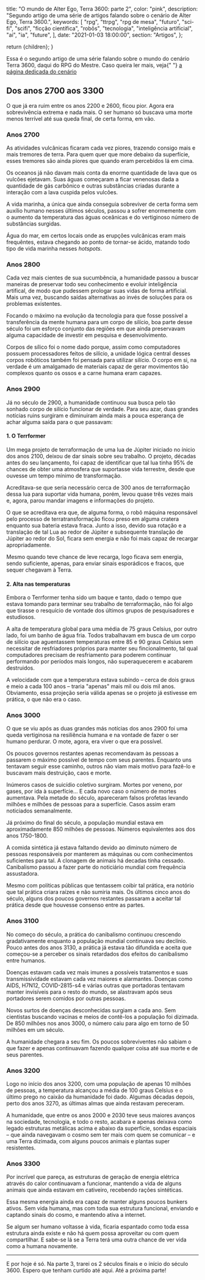 
  title: "O mundo de Alter Ego, Terra 3600: parte 2",
  color: "pink",
  description:
    "Segundo artigo de uma série de artigos falando sobre o cenário de Alter Ego, Terra 3600.",
  keywords: [
    "rpg",
    "ttrpg",
    "rpg de mesa",
    "futuro",
    "sci-fi",
    "scifi",
    "ficção científica",
    "robôs",
    "tecnologia",
    "inteligência artificial",
    "ai",
    "ia",
    "future",
  ],
  date: "2021-01-03 18:00:00",
  section: "Artigos",
};

  return <InternalLayout meta={meta}>{children}</InternalLayout>;
}

<ContentReference type="artigo" name="Atenção">
  <span>
    Essa é o segundo artigo de uma série falando sobre o mundo do cenário Terra
    3600, daqui do RPG do Mestre. Caso queira ler mais, veja{" "}
    <a
      href="alter-ego/cenarios/terra-3600/"
      title="Alter Ego > Cenários > Terra 3600"
    >
      a página dedicada do cenário
    </a>
  </span>
</ContentReference>

## Dos anos 2700 aos 3300

O que já era ruim entre os anos 2200 e 2600, ficou pior. Agora era sobrevivência extrema e nada mais. O ser humano só buscava uma morte menos terrível até sua queda final, de certa forma, em vão.

### Anos 2700

As atividades vulcânicas ficaram cada vez piores, trazendo consigo mais e mais tremores de terra. Para quem quer que more debaixo da superfície, esses tremores são ainda piores que quando eram percebidos lá em cima.

Os oceanos já não davam mais conta da enorme quantidade de lava que os vulcões ejetavam. Suas águas começaram a ficar venenosas dada a quantidade de gás carbônico e outras substâncias criadas durante a interação com a lava cuspida pelos vulcões.

A vida marinha, a única que ainda conseguia sobreviver de certa forma sem auxílio humano nesses últimos séculos, passou a sofrer enormemente com o aumento da temperatura das águas oceânicas e do vertiginoso número de substâncias surgidas.

Água do mar, em certos locais onde as erupções vulcânicas eram mais frequêntes, estava chegando ao ponto de tornar-se ácido, matando todo tipo de vida marinha nesses _hotspots_.

### Anos 2800

Cada vez mais cientes de sua sucumbência, a humanidade passou a buscar maneiras de preservar todo seu conhecimento e evoluir inteligência artifical, de modo que pudessem prologar suas vidas de forma artificial.
Mais uma vez, buscando saídas alternativas ao invés de soluções para os problemas existentes.

Focando o máximo na evolução da tecnologia para que fosse possível a transferência da mente humana para um corpo de silício, boa parte desse século foi um esforço conjunto das regiões em que ainda preservavam alguma capacidade de investir em pesquisa e desenvolvimento.

Corpos de sílico foi o nome dado porque, assim como computadores possuem processadores feitos de silício, a unidade lógica central desses corpos robôticos também foi pensada para utilizar silício. O corpo em si, na verdade é um amalgamado de materiais capaz de gerar movimentos tão complexos quanto os ossos e a carne humana eram capazes.

### Anos 2900

Já no século de 2900, a humanidade continuou sua busca pelo tão sonhado corpo de silício funcionar de verdade. Para seu azar, duas grandes notícias ruins surgiram e diminuiram ainda mais a pouca esperança de achar alguma saída para o que passavam:

#### 1. O Terrformer

Um mega projeto de terraformação de uma lua de Júpiter iniciado no ínicio dos anos 2100, deixou de dar sinais sobre seu trabalho. O projeto, décadas antes do seu lançamento, foi capaz de identificar que tal lua tinha 95% de chances de obter uma atmosfera que suportasse vida terrestre, desde que ouvesse um tempo mínimo de transformação.

Acreditava-se que seria necessário cerca de 300 anos de terraformação dessa lua para suportar vida humana, porém, levou quase três vezes mais e, agora, parou mandar imagens e informações do projeto.

O que se acreditava era que, de alguma forma, o robô máquina responsável pelo processo de terratransformação ficou preso em alguma cratera enquanto sua bateria estava fraca. Junto a isso, devido sua rotação e a translação de tal Lua ao redor de Júpiter e subsequente translação de Júpiter ao redor do Sol, ficara sem energia e não foi mais capaz de recargar apropriadamente.

Mesmo quando teve chance de leve recarga, logo ficava sem energia, sendo suficiente, apenas, para enviar sinais esporádicos e fracos, que sequer chegavam à Terra.

#### 2. Alta nas temperaturas

Embora o Terrformer tenha sido um baque e tanto, dado o tempo que estava tomando para terminar seu trabalho de terraformação, não foi algo que tirasse o resquício de vontade dos últimos grupos de pesquisadores e estudiosos.

A alta de temperatura global para uma média de 75 graus Celsius, por outro lado, foi um banho de água fria. Todos trabalhavam em busca de um corpo de silício que aguentassem temperaturas entre 85 e 90 graus Celsius sem necessitar de resfriadores próprios para manter seu fincionalmento, tal qual computadores precisam de resfriamento para poderem continuar performando por períodos mais longos, não superaquecerem e acabarem destruidos.

A velocidade com que a temperatura estava subindo – cerca de dois graus e meio a cada 100 anos – traria "apenas" mais mil ou dois mil anos. Obviamento, essa projeção seria válida apenas se o projeto já estivesse em prática, o que não era o caso.

### Anos 3000

O que se viu após as duas grandes más notícias dos anos 2900 foi uma queda vertiginosa na resiliência humana e na vontade de fazer o ser humano perdurar. O mote, agora, era viver o que era possível.

Os poucos governos restantes apenas recomendavam às pessoas a passarem o máximo possível de tempo com seus parentes. Enquanto uns tentavam seguir esse caminho, outros não viam mais motivo para fazê-lo e buscavam mais destruição, caos e morte.

Inúmeros casos de suicídio coletivo surgiram. Mortes por veneno, por gases, por ida à superfície... E cada novo caso o número de mortes aumentava. Pela metade do século, apareceram falsos profetas levando milhões e milhões de pessoas para a superfície. Casos assim eram noticiados semanalmente.

Já próximo do final do século, a população mundial estava em aproximadamente 850 milhões de pessoas. Números equivalentes aos dos anos 1750-1800.

A comida sintética já estava faltando devido ao diminuto número de pessoas responsáveis por manterem as máquinas ou com conhecimentos suficientes para tal. A clonagem de animais há decadas tinha cessado. Canibalismo passou a fazer parte do noticiário mundial com frequência assustadora.

Mesmo com políticas públicas que tentassem coibir tal prática, era notório que tal prática criara raízes e não sumiria mais. Os últimos cinco anos do século, alguns dos poucos governos restantes passaram a aceitar tal prática desde que houvesse consenso entre as partes.

### Anos 3100

No começo do século, a prática do canibalismo continuou crescendo gradativamente enquanto a população mundial continuava seu declínio. Pouco antes dos anos 3130, a prática já estava tão difundida e aceita que começou-se a perceber os sinais retardados dos efeitos do canibalismo entre humanos.

Doenças estavam cada vez mais imunes a possíveis tratamentos e suas transmissividade estavam cada vez maiores e alarmantes. Doenças como AIDS, H7N12, COVID-2815-s4 e várias outras que portadoras tentavam manter invisíveis para o resto do mundo, se alastravam após seus portadores serem comidos por outras pessoas.

Novos surtos de doenças desconhecidas surgiam a cada ano. Sem cientistas buscando vacinas e meios de contê-los a população foi dizimada. De 850 milhões nos anos 3000, o número caiu para algo em torno de 50 milhões em um século.

A humanidade chegara a seu fim. Os poucos sobreviventes não sabiam o que fazer e apenas continuavam fazendo qualquer coisa até sua morte e de seus parentes.

### Anos 3200

Logo no início dos anos 3200, com uma população de apenas 10 milhões de pessoas, a temperatura alcançou a média de 100 graus Celsius e o último prego no caixão da humanidade foi dado. Algumas décadas depois, perto dos anos 3270, as últimas almas que ainda restavam pereceram.

A humanidade, que entre os anos 2000 e 2030 teve seus maiores avanços na sociedade, tecnologia, e todo o resto, acabara e apenas deixava como legado estruturas metálicas acima e abaixo da superfície, sondas espaciais – que ainda navegavam o cosmo sem ter mais com quem se comunicar – e uma Terra dizimada, com alguns poucos animais e plantas super resistentes.

### Anos 3300

Por incrível que pareça, as estruturas de geração de energia elétrica através do calor continuavam a funcionar, mantendo a vida de alguns animais que ainda estavam em cativeiro, recebendo rações sintéticas.

Essa mesma energia ainda era capaz de manter alguns poucos bunkers ativos. Sem vida humana, mas com toda sua estrutura funcional, enviando e captando sinais do cosmo, e mantendo ativa a internet.

Se algum ser humano voltasse à vida, ficaria espantado como toda essa estrutura ainda existe e não há quem possa aproveitar ou com quem compartilhar. E sabe-se lá se a Terra terá uma outra chance de ver vida como a humana novamente.

---

E por hoje é só. Na parte 3, trarei os 2 séculos finais e o início do século 3600. Espero que tenham curtido até aqui. Até a próxima parte!
